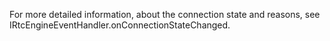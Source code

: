 
<PlatformWrapper platform="macos">

For more detailed information, about the connection state and reasons, see <Link to="{{Global.API_REF_MACOS_ROOT_RTC_KIT}}/agorartcenginedelegate/rtcengine(_:connectionchangedto:reason:)">IRtcEngineEventHandler.onConnectionStateChanged</Link>.

<Source />

</PlatformWrapper>